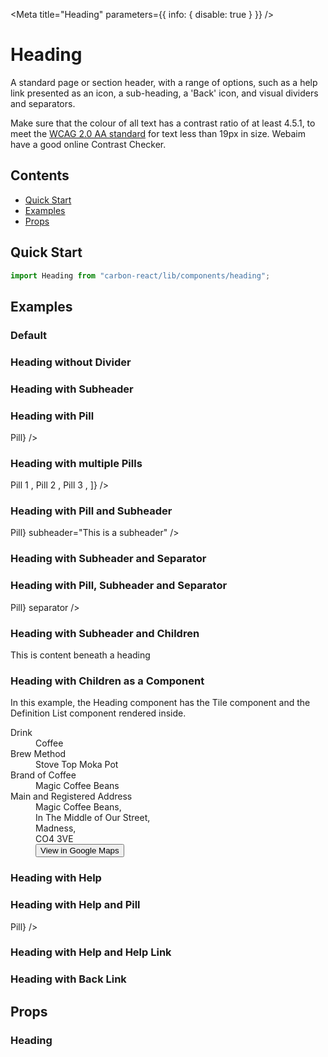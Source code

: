 

<Meta title="Heading" parameters={{ info: { disable: true } }} />

# Heading

A standard page or section header, with a range of options, such as a help link presented as an icon, a sub-heading, a 'Back' icon, and visual dividers and separators.

Make sure that the colour of all text has a contrast ratio of at least 4.5.1,
to meet the [WCAG 2.0 AA standard](https://www.w3.org/TR/UNDERSTANDING-WCAG20/visual-audio-contrast-contrast.html "WCAG 2.0 AA standard") for text less than 19px in size.
Webaim have a good online Contrast Checker.

## Contents

- [Quick Start](#quick-start)
- [Examples](#examples)
- [Props](#props)

## Quick Start

```javascript
import Heading from "carbon-react/lib/components/heading";
```

## Examples

### Default

<Canvas>
  <Story name="default">
    <Heading title="This is a Title" />
  </Story>
</Canvas>

### Heading without Divider

<Canvas>
  <Story name="without Divider">
    <Heading title="This is a Title" divider={false} />
  </Story>
</Canvas>

### Heading with Subheader

<Canvas>
  <Story name="with subheader">
    <Heading title="This is a Title" subheader="This is a subheader" />
  </Story>
</Canvas>

### Heading with Pill

<Canvas>
  <Story name="with pill">
    <Heading title="This is a Title" pills={<Pill>Pill</Pill>} />
  </Story>
</Canvas>

### Heading with multiple Pills

<Canvas>
  <Story name="with multiple pills">
    <Heading
      title="This is a Title"
      pills={[
        <Pill mr={2} key="1">
          Pill 1
        </Pill>,
        <Pill mr={2} key="2" size="L">
          Pill 2
        </Pill>,
        <Pill mr={2} key="3" size="XL">
          Pill 3
        </Pill>,
      ]}
    />
  </Story>
</Canvas>

### Heading with Pill and Subheader

<Canvas>
  <Story name="with pill and subheader">
    <Heading
      title="This is a Title"
      pills={<Pill>Pill</Pill>}
      subheader="This is a subheader"
    />
  </Story>
</Canvas>

### Heading with Subheader and Separator

<Canvas>
  <Story name="with subheader and separator">
    <Heading
      title="This is a Title"
      subheader="This is a subheader"
      separator
    />
  </Story>
</Canvas>

### Heading with Pill, Subheader and Separator

<Canvas>
  <Story name="with pill, subheader and separator">
    <Heading
      title="This is a Title"
      subheader="This is a subheader"
      pills={<Pill>Pill</Pill>}
      separator
    />
  </Story>
</Canvas>

### Heading with Subheader and Children

<Canvas>
  <Story name="with subheader and children">
    <Heading title="This is a Title" subheader="This is a subheader">
      This is content beneath a heading
    </Heading>
  </Story>
</Canvas>

### Heading with Children as a Component

In this example, the Heading component has the Tile component and the Definition List component rendered inside.

<Canvas>
  <Story name="with children as component">
    <Heading title="This is a Title" subheader="This is a subheader">
      <Tile width="95%">
        <Dl>
          <Dt>Drink</Dt>
          <Dd>Coffee</Dd>
          <Dt>Brew Method</Dt>
          <Dd>Stove Top Moka Pot</Dd>
          <Dt>Brand of Coffee</Dt>
          <Dd>Magic Coffee Beans</Dd>
          <Dt>Main and Registered Address</Dt>
          <Dd mb="4px">Magic Coffee Beans,</Dd>
          <Dd mb="4px">In The Middle of Our Street,</Dd>
          <Dd mb="4px">Madness,</Dd>
          <Dd mb="4px">CO4 3VE</Dd>
          <Dd>
            <Button
              buttonType="tertiary"
              iconType="link"
              iconPosition="after"
              href="https://goo.gl/maps/GMReLoBpbn9mdZVZ7"
            >
              View in Google Maps
            </Button>
          </Dd>
        </Dl>
      </Tile>
    </Heading>
  </Story>
</Canvas>

### Heading with Help

<Canvas>
  <Story name="with help">
    <div style={{ margin: "16px" }}>
      <Heading
        title="This is a Title"
        subheader="This is a subheader"
        help="This should be helpful"
      />
    </div>
  </Story>
</Canvas>

### Heading with Help and Pill

<Canvas>
  <Story name="with help and pill">
    <div style={{ margin: "16px" }}>
      <Heading
        title="This is a Title"
        subheader="This is a subheader"
        help="This should be helpful"
        pills={<Pill>Pill</Pill>}
      />
    </div>
  </Story>
</Canvas>

### Heading with Help and Help Link

<Canvas>
  <Story name="with help link" parameters={{ chromatic: { disable: true } }}>
    <div style={{ margin: "16px" }}>
      <Heading
        title="This is a Title"
        subheader="This is a subheader"
        help="This should be helpful"
        helpLink="https://carbon.sage.com"
      />
    </div>
  </Story>
</Canvas>

### Heading with Back Link

<Canvas>
  <Story name="with back link">
    <Heading
      title="This is a Title"
      subheader="This is a subheader"
      backLink="https://carbon.sage.com"
    />
  </Story>
</Canvas>

## Props

### Heading

<StyledSystemProps of={Heading} margin noHeader />
